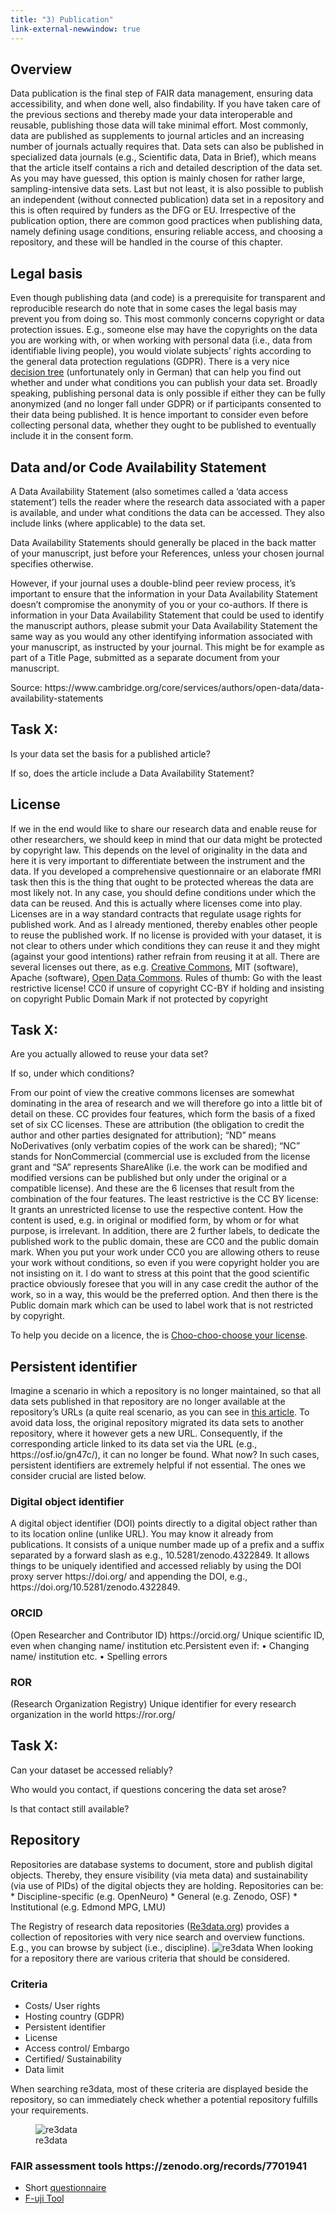 ```yaml
---
title: "3) Publication"
link-external-newwindow: true
---
```


## Overview

Data publication is the final step of FAIR data management, ensuring data accessibility, and when done well, also findability. If you have taken care of the previous sections and thereby made your data interoperable and reusable, publishing those data will take minimal effort. Most commonly, data are published as supplements to journal articles and an increasing number of journals actually requires that. Data sets can also be published in specialized data journals (e.g., Scientific data, Data in Brief), which means that the article itself contains a rich and detailed description of the data set. As you may have guessed, this option is mainly chosen for rather large, sampling-intensive data sets. Last but not least, it is also possible to publish an independent (without connected publication) data set in a repository and this is often required by funders as the DFG or EU. Irrespective of the publication option, there are common good practices when publishing data, namely defining usage conditions, ensuring reliable access, and choosing a repository, and these will be handled in the course of this chapter. 

::: callout-warning
## Legal basis
Even though publishing data (and code) is a prerequisite for transparent and reproducible research do note that in some cases the legal basis may prevent you from doing so. This most commonly concerns copyright or data protection issues. E.g., someone else may have the copyrights on the data you are working with, or when working with personal data (i.e., data from identifiable living people), you would violate subjects' rights according to the general data protection regulations (GDPR). There is a very nice [decision tree](https://zenodo.org/doi/10.5281/zenodo.3368292) (unfortunately only in German) that can help you find out whether and under what conditions you can publish your data set.
Broadly speaking, publishing personal data is only possible if either they can be fully anonymized (and no longer fall under GDPR) or if participants consented to their data being published. It is hence important to consider even before collecting personal data, whether they ought to be published to eventually include it in the consent form.
:::

## Data and/or Code Availability Statement

A Data Availability Statement (also sometimes called a ‘data access statement’) tells the reader where the research data associated with a paper is available, and under what conditions the data can be accessed. They also include links (where applicable) to the data set.

Data Availability Statements should generally be placed in the back matter of your manuscript, just before your References, unless your chosen journal specifies otherwise.

However, if your journal uses a double-blind peer review process, it's important to ensure that the information in your Data Availability Statement doesn't compromise the anonymity of you or your co-authors. If there is information in your Data Availability Statement that could be used to identify the manuscript authors, please submit your Data Availability Statement the same way as you would any other identifying information associated with your manuscript, as instructed by your journal. This might be for example as part of a Title Page, submitted as a separate document from your manuscript.

Source: https://www.cambridge.org/core/services/authors/open-data/data-availability-statements

::: callout-tip
## Task X:

Is your data set the basis for a published article? 

If so, does the article include a Data Availability Statement?
:::

## License

If we in the end would like to share our research data and enable reuse for other researchers, we should keep in mind that our data might be protected by copyright law. This depends on the level of originality in the data and here it is very important to differentiate between the instrument and the data. If you developed a comprehensive questionnaire or an elaborate fMRI task then this is the thing that ought to be protected whereas the data are most likely not. In any case, you should define conditions under which the data can be reused. And this is actually where licenses come into play. Licenses are in a way standard contracts that regulate usage rights for published work. And as I already mentioned, thereby enables other people to reuse the published work. If no license is provided with your dataset, it is not clear to others under which conditions they can reuse it and they might (against your good intentions) rather refrain from reusing it at all. There are several licenses out there, as e.g. [Creative Commons](https://creativecommons.org/), MIT (software), Apache (software), [Open Data Commons](https://opendatacommons.org/). Rules of thumb: Go with the least restrictive license! CC0 if unsure of copyright CC-BY if holding and insisting on copyright Public Domain Mark if not protected by copyright

::: callout-tip
## Task X:

Are you actually allowed to reuse your data set? 

If so, under which conditions?
:::

::: {.callout-note title="Excursion: Creative Commons licences"}
From our point of view the creative commons licenses are somewhat dominating in the area of research and we will therefore go into a little bit of detail on these. CC provides four features, which form the basis of a fixed set of six CC licenses. These are attribution (the obligation to credit the author and other parties designated for attribution); “ND” means NoDerivatives (only verbatim copies of the work can be shared); “NC” stands for NonCommercial (commercial use is excluded from the license grant and “SA” represents ShareAlike (i.e. the work can be modified and modified versions can be published but only under the original or a compatible license). And these are the 6 licenses that result from the combination of the four features. The least restrictive is the CC BY license: It grants an unrestricted license to use the respective content. How the content is used, e.g. in original or modified form, by whom or for what purpose, is irrelevant. In addition, there are 2 further labels, to dedicate the published work to the public domain, these are CC0 and the public domain mark. When you put your work under CC0 you are allowing others to reuse your work without conditions, so even if you were copyright holder you are not insisting on it. I do want to stress at this point that the good scientific practice obviously foresee that you will in any case credit the author of the work, so in a way, this would be the preferred option. And then there is the Public domain mark which can be used to label work that is not restricted by copyright.

To help you decide on a licence, the is [Choo-choo-choose your license](https://www.joeran.de/wp-content/dox/sites/10/cc-licencse-choo-choo-train.png).
:::

## Persistent identifier

Imagine a scenario in which a repository is no longer maintained, so that all data sets published in that repository are no longer available at the repository's URLs (a quite real scenario, as you can see in [this article](https://doi.org/10.48550/arXiv.2310.06712). To avoid data loss, the original repository migrated its data sets to another repository, where it however gets a new URL. Consequently, if the corresponding article linked to its data set via the URL (e.g., https://osf.io/gn47c/), it can no longer be found. What now?
In such cases, persistent identifiers are extremely helpful if not essential. The ones we consider crucial are listed below. 

### Digital object identifier

A digital object identifier (DOI) points directly to a digital object rather than to its location online (unlike URL). You may know it already from publications. It consists of a unique number made up of a prefix and a suffix separated by a forward slash as e.g., 10.5281/zenodo.4322849. It allows things to be uniquely identified and accessed reliably by using the DOI proxy server https://doi.org/ and appending the DOI, e.g., https://doi.org/10.5281/zenodo.4322849. 

### ORCID

(Open Researcher and Contributor ID) https://orcid.org/ Unique scientific ID, even when changing name/ institution etc.Persistent even if:
• Changing name/ institution etc.
• Spelling errors

### ROR

(Research Organization Registry) Unique identifier for every research organization in the world https://ror.org/

::: callout-tip
## Task X:

Can your dataset be accessed reliably?

Who would you contact, if questions concering the data set arose?

Is that contact still available?
:::

## Repository

Repositories are database systems to document, store and publish digital objects. Thereby, they ensure visibility (via meta data) and sustainability (via use of PIDs) of the digital objects they are holding. Repositories can be:
* Discipline-specific (e.g. OpenNeuro)
* General (e.g. Zenodo, OSF)
* Institutional (e.g. Edmond MPG, LMU)

The Registry of research data repositories ([Re3data.org](Re3data.org)) provides a collection of repositories with very nice search and overview functions. E.g., you can browse by subject (i.e., discipline).
![re3data](images/re3data.png)
When looking for a repository there are various criteria that should be considered. 

### Criteria

-   Costs/ User rights
-   Hosting country (GDPR)
-   Persistent identifier
-   License
-   Access control/ Embargo
-   Certified/ Sustainability
-   Data limit

When searching re3data, most of these criteria are displayed beside the repository, so can immediately check whether a potential repository fulfills your requirements.

![re3data](images/re3data-criteria.png)

### FAIR assessment tools https://zenodo.org/records/7701941

-   Short [questionnaire](https://www.cessda.eu/content/download/3845/35038/file/20170707_How_FAIR_are_your_data_Jones.pdf)
-   [F-uji Tool](https://www.f-uji.net/)
